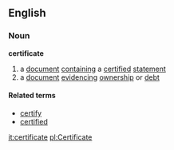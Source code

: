 ==English==
===Noun===
'''certificate'''

#a [[document]] [[containing]] a [[certified]] [[statement]]
#a [[document]] [[evidencing]] [[ownership]] or [[debt]]

====Related terms====
*[[certify]]
*[[certified]]

[[it:certificate]]
[[pl:Certificate]]